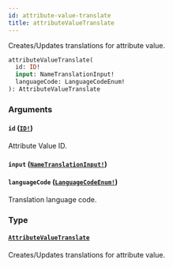 ```yaml
---
id: attribute-value-translate
title: attributeValueTranslate
---
```


Creates/Updates translations for attribute value.

```graphql
attributeValueTranslate(
  id: ID!
  input: NameTranslationInput!
  languageCode: LanguageCodeEnum!
): AttributeValueTranslate

```

### Arguments

#### `id` ([`ID!`](/api-reference/scalars/id.mdx))

Attribute Value ID.

#### `input` ([`NameTranslationInput!`](/api-reference/inputs/name-translation-input.mdx))

#### `languageCode` ([`LanguageCodeEnum!`](/api-reference/enums/language-code-enum.mdx))

Translation language code.

### Type

#### [`AttributeValueTranslate`](/api-reference/objects/attribute-value-translate.mdx)

Creates/Updates translations for attribute value.
